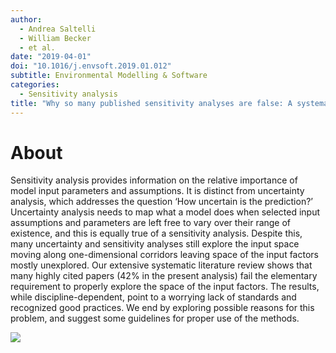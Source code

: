 ```yaml
---
author:
  - Andrea Saltelli
  - William Becker
  - et al.
date: "2019-04-01"
doi: "10.1016/j.envsoft.2019.01.012"
subtitle: Environmental Modelling & Software
categories:
  - Sensitivity analysis
title: "Why so many published sensitivity analyses are false: A systematic review of sensitivity analysis practices"
---
```


# About

Sensitivity analysis provides information on the relative importance of model input parameters and assumptions. It is distinct from uncertainty analysis, which addresses the question ‘How uncertain is the prediction?’ Uncertainty analysis needs to map what a model does when selected input assumptions and parameters are left free to vary over their range of existence, and this is equally true of a sensitivity analysis. Despite this, many uncertainty and sensitivity analyses still explore the input space moving along one-dimensional corridors leaving space of the input factors mostly unexplored. Our extensive systematic literature review shows that many highly cited papers (42% in the present analysis) fail the elementary requirement to properly explore the space of the input factors. The results, while discipline-dependent, point to a worrying lack of standards and recognized good practices. We end by exploring possible reasons for this problem, and suggest some guidelines for proper use of the methods.

![](featured.jpg)
